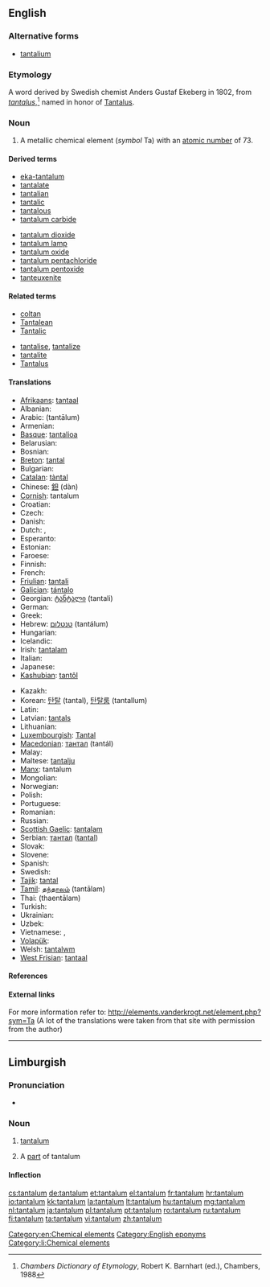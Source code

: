 ==English==

{{elements|Ta|hafnium|Hf|tungsten|W}}

===Alternative forms===
* [[tantalium]] {{qualifier|obsolete}}

===Etymology===
A {{etyl|NL.}} word derived by Swedish chemist Anders Gustaf Ekeberg in 1802, from {{etyl|la}} ''[[tantalus]]'',<ref>''Chambers Dictionary of Etymology'', Robert K. Barnhart (ed.), Chambers, 1988</ref> named in honor of [[w:Tantalus|Tantalus]].

===Noun===
{{en-noun|-}}
{{wikipedia}}

# A metallic chemical element (''symbol'' Ta) with an [[atomic number]] of 73.

====Derived terms====
{{der-top}}
* [[eka-tantalum]]
* [[tantalate]]
* [[tantalian]]
* [[tantalic]]
* [[tantalous]]
* [[tantalum carbide]]
{{der-mid}}
* [[tantalum dioxide]]
* [[tantalum lamp]]
* [[tantalum oxide]]
* [[tantalum pentachloride]]
* [[tantalum pentoxide]]
* [[tanteuxenite]]
{{der-bottom}}

====Related terms====
{{rel-top}}
* [[coltan]]
* [[Tantalean]]
* [[Tantalic]]
{{rel-mid}}
* [[tantalise]], [[tantalize]]
* [[tantalite]]
* [[Tantalus]]
{{rel-bottom}}

====Translations====
{{trans-top|A metallic chemical element with an atomic number of 73.}}
* [[Afrikaans]]: [[tantaal]]
* Albanian: {{t-|sq|tantal|xs=Albanian}}
* Arabic: {{Arab|[[تنتالم]]}} (tantālum) {{m}}
* Armenian: {{t-|hy|տանտալ|tr=tantal}}
* [[Basque]]: [[tantalioa]]
* Belarusian: {{t-|be|тантал|m|tr=tantál|xs=Belarusian}}
* Bosnian: {{t-|bs|tantal}}
* [[Breton]]: [[tantal]]
* Bulgarian: {{t-|bg|тантал|m|tr=tantál}}
* [[Catalan]]: [[tàntal]]
* Chinese: [[鉭]] (dàn)
* [[Cornish]]: tantalum
* Croatian: {{t+|hr|tantal}}
* Czech: {{t+|cs|tantal}}
* Danish: {{t-|da|tantal}}
* Dutch: {{t+|nl|tantaal|n}}, {{t+|nl|tantalium|n}}
* Esperanto: {{t-|eo|tantalo|xs=Esperanto}}
* Estonian: {{t-|et|tantaal}}
* Faroese: {{t-|fo|tantal|xs=Faroese}}
* Finnish: {{t+|fi|tantaali}}
* French: {{t+|fr|tantale|m}}
* [[Friulian]]: [[tantali]]
* [[Galician]]: [[tántalo]]
* Georgian: [[ტანტალი]] (tantali)
* German: {{t+|de|Tantal|n}}
* Greek: {{t+|el|ταντάλιο|n|tr=tantálio}}
* Hebrew: [[טנטלום]] (tantálum)
* Hungarian: {{t+|hu|tantál}}
* Icelandic: {{t+|is|tantal}}
* Irish: [[tantalam]]
* Italian: {{t+|it|tantalio|m}}
* Japanese: {{t+|ja|タンタル|tr=tantaru}}
* [[Kashubian]]: [[tantôl]]
{{trans-mid}}
* Kazakh: {{t-|kk|тантал|tr=tantal|sc=Cyrl|xs=Kazakh}}
* Korean: [[탄탈]] (tantal), [[탄탈룸]] (tantallum)
* Latin: {{t-|la|tantalium}}
* Latvian: [[tantals]]
* Lithuanian: {{t+|lt|tantalas|xs=Lithuanian}}
* [[Luxembourgish]]: [[Tantal]]
* [[Macedonian]]: [[тантал]] (tantál) {{m}}
* Malay: {{t-|ms|tantalum|xs=Malay}}
* Maltese: [[tantalju]]
* [[Manx]]: tantalum
* Mongolian: {{t-|mn|тантал|tr=tantal|sc=Cyrl|xs=Mongolian}}
* Norwegian: {{t-|no|tantal}}
* Polish: {{t+|pl|tantal|m}}
* Portuguese: {{t+|pt|tântalo|m}}
* Romanian: {{t+|ro|tantal|n}}
* Russian: {{t+|ru|тантал|m|tr=tantál}}
* [[Scottish Gaelic]]: [[tantalam]]
* Serbian: [[тантал]] ([[tantal]]) {{m}}
* Slovak: {{t-|sk|tantal}}
* Slovene: {{t+|sl|tantal}}
* Spanish: {{t+|es|tántalo|m}}
* Swedish: {{t+|sv|tantal}}
* [[Tajik]]: [[tantal]]
* [[Tamil]]: [[தந்தாலம்]] (tantālam)
* Thai: {{Thai|[[แทนทาลัม]]}} (thaentālam)
* Turkish: {{t+|tr|tantal}}
* Ukrainian: {{t-|uk|тантал|m|tr=tantál|xs=Ukrainian}}
* Uzbek: {{t-|uz|тантал|tr=tantal|sc=Cyrl|xs=Uzbek}}
* Vietnamese: {{t-|vi|tantali|xs=Vietnamese}}, {{t-|vi|tantan|xs=Vietnamese}}
* [[Volapük]]: {{t|vo|tantalin|xs=Volapük}}
* Welsh: [[tantalwm]]
* [[West Frisian]]: [[tantaal]]
{{trans-bottom}}

====References====
<references/>

====External links====
For more information refer to:
http://elements.vanderkrogt.net/element.php?sym=Ta
(A lot of the translations were taken from that site with permission from the author)

[[Category:en:Chemical elements]]
[[Category:English eponyms]]

----

==Limburgish==

===Pronunciation===
* {{IPA|[tɑ˧nˈʃaː˨lɔ˧m]|lang=li}}

===Noun===
{{li-noun|g=n}}

# {{uncountable|lang=li}} [[tantalum#English|tantalum]]
# A [[part]] of tantalum

====Inflection====
{{li-decl-noun-um|tantal}}

[[Category:li:Chemical elements]]

[[cs:tantalum]]
[[de:tantalum]]
[[et:tantalum]]
[[el:tantalum]]
[[fr:tantalum]]
[[hr:tantalum]]
[[io:tantalum]]
[[kk:tantalum]]
[[la:tantalum]]
[[lt:tantalum]]
[[hu:tantalum]]
[[mg:tantalum]]
[[nl:tantalum]]
[[ja:tantalum]]
[[pl:tantalum]]
[[pt:tantalum]]
[[ro:tantalum]]
[[ru:tantalum]]
[[fi:tantalum]]
[[ta:tantalum]]
[[vi:tantalum]]
[[zh:tantalum]]